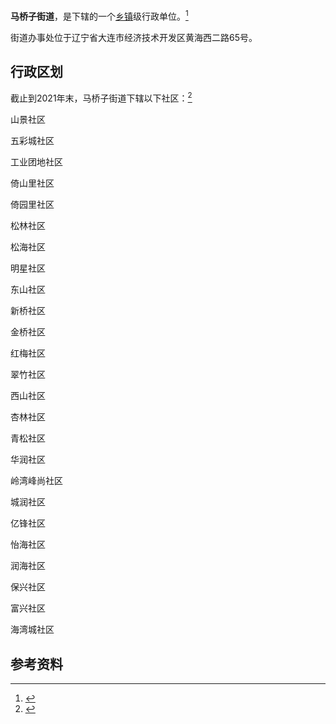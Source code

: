 {{中国乡级行政区|行政区划代码=210213004|电话区号=411|行政区全称=马桥子街道|汉语拼音=Maqiaozi Jiedao|旧称=东山街道|PolDivType=街道|上级行政区=金州区|政府驻地=辽宁省大连市经济技术开发区黄海西二路65号|AreaTotal=24.91 km²|时区=东八区|居委会=25|建置时间=1987年|Neighbors=大连保税区
海青岛街道
先进街道
站前街道}}

'''马桥子街道'''，是{{PRC admin/fullname|21/02/13/004/000|3}}下辖的一个[[乡镇|乡镇]]级行政单位。<ref>{{PRC admin/ref sgc|{{PRC admin/parent|21/02/13/004/000}}}}</ref>

街道办事处位于辽宁省大连市经济技术开发区黄海西二路65号。

== 行政区划 ==

截止到2021年末，马桥子街道下辖以下社区：<ref>{{PRC admin/ref sgc|21/02/13/004/000}}</ref>

山景社区

五彩城社区

工业团地社区

倚山里社区

倚园里社区

松林社区

松海社区

明星社区

东山社区

新桥社区

金桥社区

红梅社区

翠竹社区

西山社区

杏林社区

青松社区

华润社区

岭湾峰尚社区

城润社区

亿锋社区

怡海社区

润海社区

保兴社区

富兴社区

海湾城社区

== 参考资料 ==

{{reflist}}

{{行政区划小作品}}
{{PRC admin/navcat|21/02/13/004/000}}